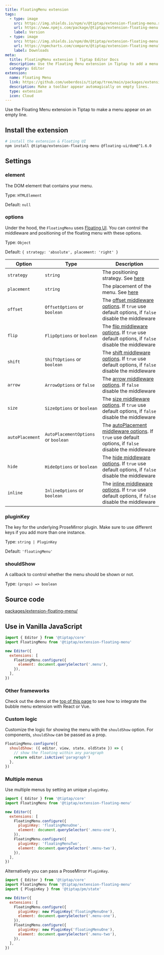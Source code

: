 ```yaml
---
title: FloatingMenu extension
tags:
  - type: image
    src: https://img.shields.io/npm/v/@tiptap/extension-floating-menu.svg?label=version
    url: https://www.npmjs.com/package/@tiptap/extension-floating-menu
    label: Version
  - type: image
    src: https://img.shields.io/npm/dm/@tiptap/extension-floating-menu.svg
    url: https://npmcharts.com/compare/@tiptap/extension-floating-menu?minimal=true
    label: Downloads
meta:
  title: FloatingMenu extension | Tiptap Editor Docs
  description: Use the Floating Menu extension in Tiptap to add a menu that appears on empty lines. Learn more in the docs.
  category: Editor
extension:
  name: Floating Menu
  link: https://github.com/ueberdosis/tiptap/tree/main/packages/extension-floating-menu
  description: Make a toolbar appear automagically on empty lines.
  type: extension
  icon: Cloud
---
```



Use the Floating Menu extension in Tiptap to make a menu appear on an empty line.

<CodeDemo path="/Extensions/FloatingMenu" />

## Install the extension

```bash
# install the extension & Floating UI
npm install @tiptap/extension-floating-menu @floating-ui/dom@^1.6.0
```

## Settings

### element

The DOM element that contains your menu.

Type: `HTMLElement`

Default: `null`

### options

Under the hood, the `FloatingMenu` uses [Floating UI](https://floating-ui.com). You can control the middleware and positioning of the floating menu with these options.

Type: `Object`

Default: `{ strategy: 'absolute', placement: 'right' }`

| Option          | Type                                | Description                                                                                                                                                  |
| --------------- | ----------------------------------- | ------------------------------------------------------------------------------------------------------------------------------------------------------------ |
| `strategy`      | `string`                            | The positioning strategy. See [here](https://floating-ui.com/docs/computePosition#strategy)                                                                  |
| `placement`     | `string`                            | The placement of the menu. See [here](https://floating-ui.com/docs/computePosition#placement)                                                                |
| `offset`        | `OffsetOptions` or `boolean`        | The [offset middleware options](https://floating-ui.com/docs/offset#options). If `true` use default options, if `false` disable the middleware               |
| `flip`          | `FlipOptions` or `boolean`          | The [flip middleware options](https://floating-ui.com/docs/flip#options). If `true` use default options, if `false` disable the middleware                   |
| `shift`         | `ShiftOptions` or `boolean`         | The [shift middleware options](https://floating-ui.com/docs/shift#options). If `true` use default options, if `false` disable the middleware                 |
| `arrow`         | `ArrowOptions` or `false`           | The [arrow middleware options](https://floating-ui.com/docs/arrow#options). If `false` disable the middleware                                                |
| `size`          | `SizeOptions` or `boolean`          | The [size middleware options](https://floating-ui.com/docs/size#options). If `true` use default options, if `false` disable the middleware                   |
| `autoPlacement` | `AutoPlacementOptions` or `boolean` | The [autoPlacement middleware options](https://floating-ui.com/docs/autoPlacement#options). If `true` use default options, if `false` disable the middleware |
| `hide`          | `HideOptions` or `boolean`          | The [hide middleware options](https://floating-ui.com/docs/hide#options). If `true` use default options, if `false` disable the middleware                   |
| `inline`        | `InlineOptions` or `boolean`        | The [inline middleware options](https://floating-ui.com/docs/inline#options). If `true` use default options, if `false` disable the middleware               |

### pluginKey

The key for the underlying ProseMirror plugin. Make sure to use different keys if you add more than one instance.

Type: `string | PluginKey`

Default: `'floatingMenu'`

### shouldShow

A callback to control whether the menu should be shown or not.

Type: `(props) => boolean`

## Source code

[packages/extension-floating-menu/](https://github.com/ueberdosis/tiptap/blob/main/packages/extension-floating-menu/)

## Use in Vanilla JavaScript

```js
import { Editor } from '@tiptap/core'
import FloatingMenu from '@tiptap/extension-floating-menu'

new Editor({
  extensions: [
    FloatingMenu.configure({
      element: document.querySelector('.menu'),
    }),
  ],
})
```

### Other frameworks

Check out the demo at the [top of this page](#) to see how to integrate the bubble menu extension with React or Vue.

### Custom logic

Customize the logic for showing the menu with the `shouldShow` option. For components, `shouldShow` can be passed as a prop.

```js
FloatingMenu.configure({
  shouldShow: ({ editor, view, state, oldState }) => {
    // show the floating within any paragraph
    return editor.isActive('paragraph')
  },
})
```

### Multiple menus

Use multiple menus by setting an unique `pluginKey`.

```js
import { Editor } from '@tiptap/core'
import FloatingMenu from '@tiptap/extension-floating-menu'

new Editor({
  extensions: [
    FloatingMenu.configure({
      pluginKey: 'floatingMenuOne',
      element: document.querySelector('.menu-one'),
    }),
    FloatingMenu.configure({
      pluginKey: 'floatingMenuTwo',
      element: document.querySelector('.menu-two'),
    }),
  ],
})
```

Alternatively you can pass a ProseMirror `PluginKey`.

```js
import { Editor } from '@tiptap/core'
import FloatingMenu from '@tiptap/extension-floating-menu'
import { PluginKey } from '@tiptap/pm/state'

new Editor({
  extensions: [
    FloatingMenu.configure({
      pluginKey: new PluginKey('floatingMenuOne'),
      element: document.querySelector('.menu-one'),
    }),
    FloatingMenu.configure({
      pluginKey: new PluginKey('floatingMenuOne'),
      element: document.querySelector('.menu-two'),
    }),
  ],
})
```
